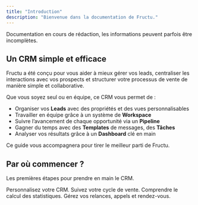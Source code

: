 ```yaml
---
title: "Introduction"
description: "Bienvenue dans la documentation de Fructu."
---
```


<Info>
  Documentation en cours de rédaction, les informations peuvent parfois être incomplètes.
</Info>

## Un CRM simple et efficace 

Fructu a été conçu pour vous aider à mieux gérer vos leads, centraliser les interactions avec vos prospects et structurer votre processus de vente de manière simple et collaborative.

Que vous soyez seul ou en équipe, ce CRM vous permet de :

- Organiser vos **Leads** avec des propriétés et des vues personnalisables
- Travailler en équipe grâce à un système de **Workspace**
- Suivre l’avancement de chaque opportunité via un **Pipeline**
- Gagner du temps avec des **Templates** de messages, des **Tâches**
- Analyser vos résultats grâce à un **Dashboard** clé en main

Ce guide vous accompagnera pour tirer le meilleur parti de Fructu.

## Par où commencer ?

Les premières étapes pour prendre en main le CRM.

<CardGroup cols={2}>
  <Card title="Configurez votre Workspace" icon="buildings" href="https://docs.fructu.co/essentials/workspace">
    Personnalisez votre CRM.
  </Card>
  <Card title="Gérez vos leads" icon="users" href="https://docs.fructu.co/essentials/leads">
    Suivez votre cycle de vente.
  </Card>
  <Card title="Analysez vos résultats" icon="chart-line" href="https://docs.fructu.co/essentials/dashboard">
    Comprendre le calcul des statistiques.
  </Card>
  <Card title="Planifiez vos tâches" icon="calendar-check" href="https://docs.fructu.co/essentials/tasks">
    Gérez vos relances, appels et rendez-vous.
  </Card>
</CardGroup>